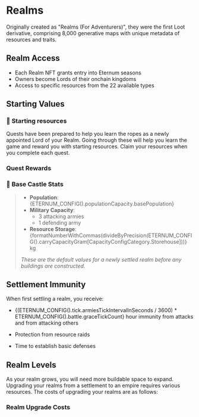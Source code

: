 
# Realms

Originally created as "Realms (For Adventurers)", they were the first Loot derivative, comprising 8,000 generative maps
with unique metadata of resources and traits.

## Realm Access

- Each Realm NFT grants entry into Eternum seasons
- Owners become Lords of their onchain kingdoms
- Access to specific resources from the 22 available types

## Starting Values

### 💎 **Starting resources**

Quests have been prepared to help you learn the ropes as a newly appointed Lord of your Realm. Going through these will
help you learn the game and reward you with starting resources. Claim your resources when you complete each quest.

### Quest Rewards

<QuestRewards />

### 🏰 **Base Castle Stats**

> - **Population**: {ETERNUM_CONFIG().populationCapacity.basePopulation}
> - **Military Capacity**:
>   - 3 attacking armies
>   - 1 defending army
> - **Resource Storage**:
>   {formatNumberWithCommas(divideByPrecision(ETERNUM_CONFIG().carryCapacityGram[CapacityConfigCategory.Storehouse]))}
>   kg
>
> _These are the default values for a newly settled realm before any buildings are constructed._

## Settlement Immunity

When first settling a realm, you receive:

- <span>
    {(ETERNUM_CONFIG().tick.armiesTickIntervalInSeconds / 3600) * ETERNUM_CONFIG().battle.graceTickCount} hour immunity
    from attacks and from attacking others
  </span>

- Protection from resource raids
- Time to establish basic defenses

## Realm Levels

As your realm grows, you will need more buildable space to expand. Upgrading your realms from a settlement to an empire
requires various resources. The costs of upgrading your realms are as follows:

### Realm Upgrade Costs

<RealmUpgradeCosts
  level={RealmLevels.Settlement}
  description="Settlement - a small settlement with 6 buildable hexes"
/>

<RealmUpgradeCosts level={RealmLevels.City} description="City - a glorious city with 18 buildable hexes" />

<RealmUpgradeCosts level={RealmLevels.Kingdom} description="Kingdom - a kingdom with 36 buildable hexes" />

<RealmUpgradeCosts level={RealmLevels.Empire} description="Empire - a vast empire with 60 buildable hexes" />
